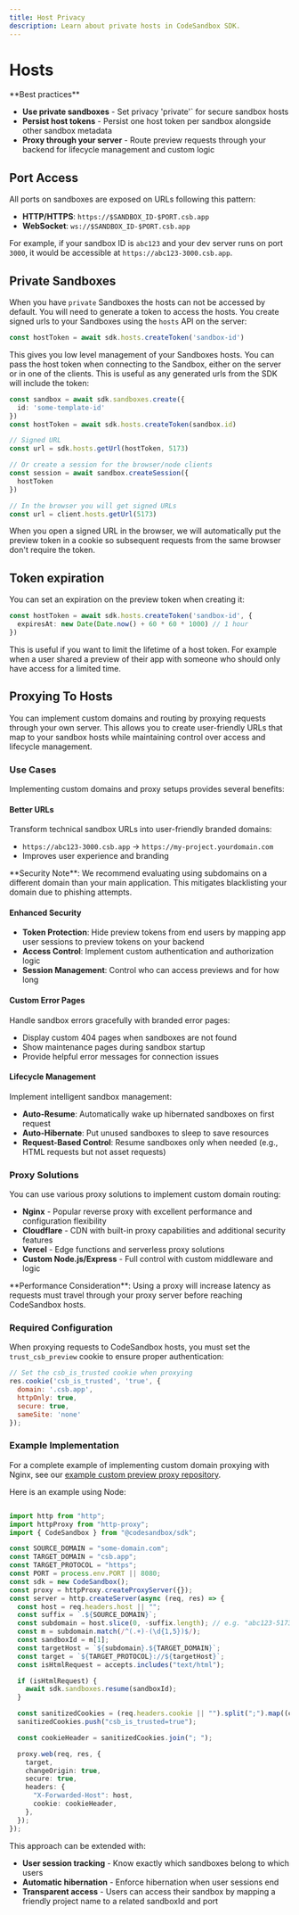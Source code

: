 ```yaml
---
title: Host Privacy 
description: Learn about private hosts in CodeSandbox SDK.
---
```



# Hosts

<Callout type="warning" emoji="⚡">
**Best practices**

- **Use private sandboxes** - Set privacy 'private'` for secure sandbox hosts
- **Persist host tokens** - Persist one host token per sandbox alongside other sandbox metadata
- **Proxy through your server** - Route preview requests through your backend for lifecycle management and custom logic

</Callout>

## Port Access

All ports on sandboxes are exposed on URLs following this pattern:

- **HTTP/HTTPS**: `https://$SANDBOX_ID-$PORT.csb.app`
- **WebSocket**: `ws://$SANDBOX_ID-$PORT.csb.app`

For example, if your sandbox ID is `abc123` and your dev server runs on port `3000`, it would be accessible at `https://abc123-3000.csb.app`.

## Private Sandboxes

When you have `private` Sandboxes the hosts can not be accessed by default. You will need to generate a token to access the hosts. You create signed urls to your Sandboxes using the `hosts` API on the server:

```ts
const hostToken = await sdk.hosts.createToken('sandbox-id')
```

This gives you low level management of your Sandboxes hosts. You can pass the host token when connecting to the Sandbox, either on the server or in one of the clients. This is useful as any generated urls from the SDK will include the token:

```ts
const sandbox = await sdk.sandboxes.create({
  id: 'some-template-id'
})
const hostToken = await sdk.hosts.createToken(sandbox.id)

// Signed URL
const url = sdk.hosts.getUrl(hostToken, 5173)

// Or create a session for the browser/node clients
const session = await sandbox.createSession({
  hostToken
})

// In the browser you will get signed URLs
const url = client.hosts.getUrl(5173)
```

<Callout>
When you open a signed URL in the browser, we will automatically put the preview token in a
cookie so subsequent requests from the same browser don't require the token.
</Callout>

## Token expiration

You can set an expiration on the preview token when creating it:

```ts
const hostToken = await sdk.hosts.createToken('sandbox-id', {
  expiresAt: new Date(Date.now() + 60 * 60 * 1000) // 1 hour
})
```

This is useful if you want to limit the lifetime of a host token. For example when a user shared a preview of their app with someone who should only have access for a limited time.

## Proxying To Hosts

You can implement custom domains and routing by proxying requests through your own server. This allows you to create user-friendly URLs that map to your sandbox hosts while maintaining control over access and lifecycle management.

### Use Cases

Implementing custom domains and proxy setups provides several benefits:

#### Better URLs

Transform technical sandbox URLs into user-friendly branded domains:

- `https://abc123-3000.csb.app` → `https://my-project.yourdomain.com`
- Improves user experience and branding

<Callout type="warning">
**Security Note**: We recommend evaluating using subdomains on a different domain than your main application. This mitigates blacklisting your domain due to phishing attempts.
</Callout>

#### Enhanced Security

- **Token Protection**: Hide preview tokens from end users by mapping app user sessions to preview tokens on your backend
- **Access Control**: Implement custom authentication and authorization logic
- **Session Management**: Control who can access previews and for how long

#### Custom Error Pages

Handle sandbox errors gracefully with branded error pages:

- Display custom 404 pages when sandboxes are not found
- Show maintenance pages during sandbox startup
- Provide helpful error messages for connection issues

#### Lifecycle Management

Implement intelligent sandbox management:

- **Auto-Resume**: Automatically wake up hibernated sandboxes on first request
- **Auto-Hibernate**: Put unused sandboxes to sleep to save resources
- **Request-Based Control**: Resume sandboxes only when needed (e.g., HTML requests but not asset requests)

### Proxy Solutions

You can use various proxy solutions to implement custom domain routing:

- **Nginx** - Popular reverse proxy with excellent performance and configuration flexibility
- **Cloudflare** - CDN with built-in proxy capabilities and additional security features
- **Vercel** - Edge functions and serverless proxy solutions
- **Custom Node.js/Express** - Full control with custom middleware and logic

<Callout type="warning">
**Performance Consideration**: Using a proxy will increase latency as requests must travel through your proxy server before reaching CodeSandbox hosts.
</Callout>

### Required Configuration

When proxying requests to CodeSandbox hosts, you must set the `trust_csb_preview` cookie to ensure proper authentication:

```js
// Set the csb_is_trusted cookie when proxying
res.cookie('csb_is_trusted', 'true', {
  domain: '.csb.app',
  httpOnly: true,
  secure: true,
  sameSite: 'none'
});
```

### Example Implementation

For a complete example of implementing custom domain proxying with Nginx, see our [example custom preview proxy repository](https://github.com/codesandbox/example-custom-preview-proxy).

Here is an example using Node:

```ts

import http from "http";
import httpProxy from "http-proxy";
import { CodeSandbox } from "@codesandbox/sdk";

const SOURCE_DOMAIN = "some-domain.com";
const TARGET_DOMAIN = "csb.app";
const TARGET_PROTOCOL = "https";
const PORT = process.env.PORT || 8080;
const sdk = new CodeSandbox();
const proxy = httpProxy.createProxyServer({});
const server = http.createServer(async (req, res) => {
  const host = req.headers.host || "";
  const suffix = `.${SOURCE_DOMAIN}`;
  const subdomain = host.slice(0, -suffix.length); // e.g. "abc123-5173"
  const m = subdomain.match(/^(.+)-(\d{1,5})$/);
  const sandboxId = m[1];
  const targetHost = `${subdomain}.${TARGET_DOMAIN}`;
  const target = `${TARGET_PROTOCOL}://${targetHost}`;
  const isHtmlRequest = accepts.includes("text/html");

  if (isHtmlRequest) {
    await sdk.sandboxes.resume(sandboxId);
  }

  const sanitizedCookies = (req.headers.cookie || "").split(";").map((c) => c.trim())
  sanitizedCookies.push("csb_is_trusted=true");

  const cookieHeader = sanitizedCookies.join("; ");

  proxy.web(req, res, {
    target,
    changeOrigin: true,
    secure: true,
    headers: {
      "X-Forwarded-Host": host,
      cookie: cookieHeader,
    },
  });
});
```

This approach can be extended with:

- **User session tracking** - Know exactly which sandboxes belong to which users
- **Automatic hibernation** - Enforce hibernation when user sessions end
- **Transparent access** - Users can access their sandbox by mapping a friendly project name to a related sandboxId and port
